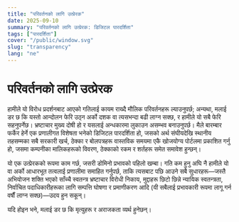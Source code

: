 ```yaml
---
title: "परिवर्तनको लागि उत्प्रेरक"
date: 2025-09-10
summary: "परिवर्तनको लागि उत्प्रेरक: डिजिटल पारदर्शिता"
tags: ["पारदर्शिता"]
cover: "/public/window.svg"
slug: "transparency"
lang: "ne"
---
```


# परिवर्तनको लागि उत्प्रेरक

हामीले यो विरोध प्रदर्शनबाट आएको गतिलाई कायम राख्दै मौलिक परिवर्तनहरू ल्याउनुपर्छ; अन्यथा, मलाई डर छ कि यस्तो आन्दोलन फेरि उठ्न अर्को दशक वा त्यसभन्दा बढी लाग्न सक्छ, र हामीले यो सबै फेरि सहनुपर्नेछ। भ्रष्टाचार मुख्य दोषी हो र यसलाई अन्धकारमा लुकाउन असम्भव बनाउनुपर्छ। मैले बारम्बार फर्केर हेर्ने एक प्रणालीगत विशेषता भनेको डिजिटल पारदर्शिता हो, जसको अर्थ संघीयदेखि स्थानीय तहसम्मका सबै सरकारी खर्च, ठेक्का र बोलपत्रहरू वास्तविक समयमा एकै खोजयोग्य पोर्टलमा प्रकाशित गर्नु हो, जसमा कम्पनीका मालिकहरूको विवरण, ठेक्काको रकम र शर्तहरू समेत समावेश हुन्छन्।

यो एक उत्प्रेरकको रूपमा काम गर्छ, जसरी डोमिनो प्रभावको पहिलो खम्बा। गति कम हुनु अघि नै हामीले यो वा अर्को आधारभूत तत्वलाई प्रणालीमा समाहित गर्नुपर्छ, ताकि त्यसबाट पछि आउने सबै सुधारहरू—जस्तै अभियोजन शक्ति भएको साँच्चै स्वतन्त्र भ्रष्टाचार विरोधी निकाय, मुद्दाहरू छिटो छिन्ने न्यायिक स्वतन्त्रता, निर्वाचित पदाधिकारीहरूका लागि सम्पत्ति घोषणा र प्रमाणीकरण आदि (यी सबैलाई प्रभावकारी रूपमा लागू गर्न वर्षौं लाग्न सक्छ)—उदय हुन सकून्।

यदि होइन भने, मलाई डर छ कि मृत्युहरू र अराजकता व्यर्थ हुनेछन्।


